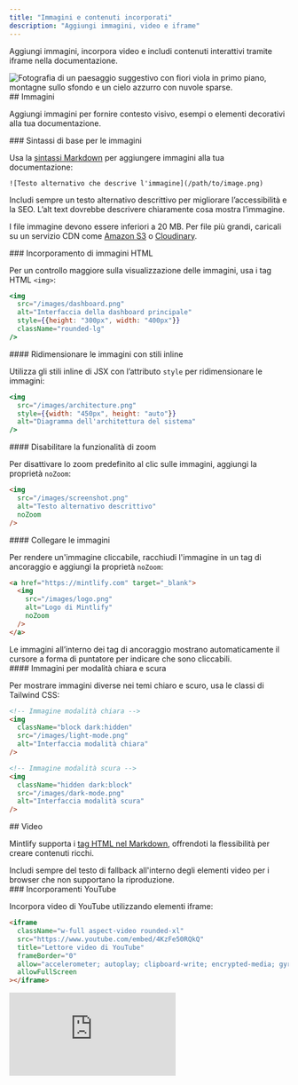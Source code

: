 ```yaml
---
title: "Immagini e contenuti incorporati"
description: "Aggiungi immagini, video e iframe"
---
```


Aggiungi immagini, incorpora video e includi contenuti interattivi tramite iframe nella documentazione.

<Frame>
  <img className="rounded-xl" src="https://mintlify-assets.b-cdn.net/bigbend.jpg" alt="Fotografia di un paesaggio suggestivo con fiori viola in primo piano, montagne sullo sfondo e un cielo azzurro con nuvole sparse." />
</Frame>

<div id="images">
  ## Immagini
</div>

Aggiungi immagini per fornire contesto visivo, esempi o elementi decorativi alla tua documentazione.

<div id="basic-image-syntax">
  ### Sintassi di base per le immagini
</div>

Usa la [sintassi Markdown](https://www.markdownguide.org/basic-syntax/#images) per aggiungere immagini alla tua documentazione:

```mdx
![Testo alternativo che descrive l'immagine](/path/to/image.png)
```

<Tip>
  Includi sempre un testo alternativo descrittivo per migliorare l’accessibilità e la SEO. L’alt text dovrebbe descrivere chiaramente cosa mostra l’immagine.
</Tip>

I file immagine devono essere inferiori a 20 MB. Per file più grandi, caricali su un servizio CDN come [Amazon S3](https://aws.amazon.com/s3) o [Cloudinary](https://cloudinary.com).

<div id="html-image-embeds">
  ### Incorporamento di immagini HTML
</div>

Per un controllo maggiore sulla visualizzazione delle immagini, usa i tag HTML `<img>`:

```jsx
<img 
  src="/images/dashboard.png" 
  alt="Interfaccia della dashboard principale"
  style={{height: "300px", width: "400px"}}
  className="rounded-lg"
/>
```

<div id="resize-images-with-inline-styles">
  #### Ridimensionare le immagini con stili inline
</div>

Utilizza gli stili inline di JSX con l’attributo `style` per ridimensionare le immagini:

```jsx
<img
  src="/images/architecture.png"
  style={{width: "450px", height: "auto"}}
  alt="Diagramma dell'architettura del sistema"
/>
```

<div id="disable-zoom-functionality">
  #### Disabilitare la funzionalità di zoom
</div>

Per disattivare lo zoom predefinito al clic sulle immagini, aggiungi la proprietà `noZoom`:

```html highlight="4"
<img 
  src="/images/screenshot.png" 
  alt="Testo alternativo descrittivo"
  noZoom
/>
```

<div id="link-images">
  #### Collegare le immagini
</div>

Per rendere un&#39;immagine cliccabile, racchiudi l&#39;immagine in un tag di ancoraggio e aggiungi la proprietà `noZoom`:

```html
<a href="https://mintlify.com" target="_blank">
  <img 
    src="/images/logo.png" 
    alt="Logo di Mintlify"
    noZoom
  />
</a>
```

<Note>
  Le immagini all’interno dei tag di ancoraggio mostrano automaticamente il cursore a forma di puntatore per indicare che sono cliccabili.
</Note>

<div id="light-and-dark-mode-images">
  #### Immagini per modalità chiara e scura
</div>

Per mostrare immagini diverse nei temi chiaro e scuro, usa le classi di Tailwind CSS:

```html
<!-- Immagine modalità chiara -->
<img 
  className="block dark:hidden" 
  src="/images/light-mode.png" 
  alt="Interfaccia modalità chiara"
/>

<!-- Immagine modalità scura -->
<img 
  className="hidden dark:block" 
  src="/images/dark-mode.png" 
  alt="Interfaccia modalità scura"
/>
```

<div id="videos">
  ## Video
</div>

Mintlify supporta i [tag HTML nel Markdown](https://www.markdownguide.org/basic-syntax/#html), offrendoti la flessibilità per creare contenuti ricchi.

<Tip>
  Includi sempre del testo di fallback all&#39;interno degli elementi video per i browser che non supportano la riproduzione.
</Tip>

<div id="youtube-embeds">
  ### Incorporamenti YouTube
</div>

Incorpora video di YouTube utilizzando elementi iframe:

```html
<iframe
  className="w-full aspect-video rounded-xl"
  src="https://www.youtube.com/embed/4KzFe50RQkQ"
  title="Lettore video di YouTube"
  frameBorder="0"
  allow="accelerometer; autoplay; clipboard-write; encrypted-media; gyroscope; picture-in-picture"
  allowFullScreen
></iframe>
```

<Frame>
  <iframe className="w-full aspect-video rounded-xl" src="https://www.youtube.com/embed/4KzFe50RQkQ" title="Lettore video YouTube" frameBorder="0" allow="accelerometer; autoplay; clipboard-write; encrypted-media; gyroscope; picture-in-picture" allowFullScreen />
</Frame>

<div id="self-hosted-videos">
  ### Video auto‑hostati
</div>

Usa l&#39;elemento HTML `<video>` per i contenuti video auto‑hostati:

```html
<video
  controls
  className="w-full aspect-video rounded-xl"
  src="link-to-your-video.com"
></video>
```

<div id="autoplay-videos">
  ### Riproduzione automatica dei video
</div>

Per riprodurre automaticamente un video, usa:

```html
<video
  autoPlay
  muted
  loop
  playsInline
  className="w-full aspect-video rounded-xl"
  src="/videos/demo.mp4"
></video>
```

<Note>
  Quando usi la sintassi JSX, scrivi gli attributi composti da due parole in camelCase: `autoPlay`, `playsInline`, `allowFullScreen`.
</Note>

<div id="iframes">
  ## iframe
</div>

Incorpora contenuti esterni utilizzando elementi iframe:

```html
<iframe 
  src="https://example.com/embed" 
  title="Contenuto incorporato"
  className="w-full h-96 rounded-xl"
></iframe>
```

<div id="related-resources">
  ## Risorse correlate
</div>

<Card title="Riferimento del componente Frame" icon="frame" horizontal href="/it/components/frames">
  Scopri come usare il componente Frame per presentare le immagini.
</Card>